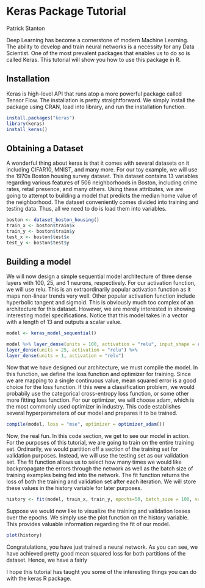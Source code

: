 # Keras Package Tutorial

Patrick Stanton

Deep Learning has become a cornerstone of modern Machine Learning. The ability to develop and train neural networks is a necessity for any Data Scientist. One of the most prevalent packages that enables us to do so is called Keras. This tutorial will show you how to use this package in R.

## Installation

Keras is high-level API that runs atop a more powerful package called Tensor Flow. The installation is pretty straightforward. We simply install the package using CRAN, load into library, and run the installation function.

```r
install.packages("keras")
library(keras)
install_keras()
```

## Obtaining a Dataset

A wonderful thing about keras is that it comes with several datasets on it including CIFAR10, MNIST, and many more. For our 
toy example, we will use the 1970s Boston housing survey dataset. This dataset contains 13 variables regarding various features of 506 neighborhoods in Boston, including crime rates, retail presence, and many others. Using these attributes, we are going to attempt to building a model that predicts the median home value of the neighborhood. The dataset conveniently comes divided into training and testing data. Thus, all we need to do is load them into variables.

```r
boston <- dataset_boston_housing()
train_x <- boston$train$x
train_y <- boston$train$y
test_x <- boston$test$x
test_y <- boston$test$y
```


## Building a model

We will now design a simple sequential model architecture of three dense layers with 100, 25, and 1 neurons, respectively. For our activation function, we will use relu. This is an extraordinarily popular activation function as it maps non-linear trends very well. Other popular activation function include hyperbolic tangent and sigmoid. This is obviously much too complex of an architecture for this dataset. However, we are merely interested in showing interesting model specifications. Notice that this model takes in a vector with a length of 13 and outputs a scalar value.

```r
model <- keras_model_sequential()

model %>% layer_dense(units = 100, activation = "relu", input_shape = c(13)) %>%
layer_dense(units = 25, activation = "relu") %>%
layer_dense(units = 1, activation = "relu")
```

Now that we have designed our architecture, we must compile the model. In this function, we define the loss function and optimizer for training. Since we are mapping to a single continuous value, mean squared error is a good choice for the loss function. If this were a classification problem, we would probabily use the categorical cross-entropy loss function, or some other more fitting loss function. For our optimizer, we will choose adam, which is the most commonly used optimizer in industry. This code establishes several hyperparameters of our model and prepares it to be trained.

```r
compile(model, loss = "mse", optimizer = optimizer_adam())
```

Now, the real fun. In this code section, we get to see our model in action. For the purposes of this tutorial, we are going to train on the entire training set. Ordinarily, we would partition off a section of the training set for validation purposes. Instead, we will use the testing set as our validation set. The fit function allows us to select how many times we would like backpropagate the errors through the network as well as the batch size of training examples being fed into the network. The fit function returns the loss of both the training and validation set after each iteration. We will store these values in the history variable for later purposes.

```r
history <- fit(model, train_x, train_y, epochs=50, batch_size = 100, validation_data = list(test_x, test_y))
```

Suppose we would now like to visualize the training and validation losses over the epochs. We simply use the plot function on the history variable. This provides valuable information regarding the fit of our model. 

```r
plot(history)
```

Congratulations, you have just trained a neural network. As you can see, we have achieved pretty good mean squared loss for both partitions of the dataset. Hence, we have a fairly

I hope this tutorial has taught you some of the interesting things you can do with the keras R package.
